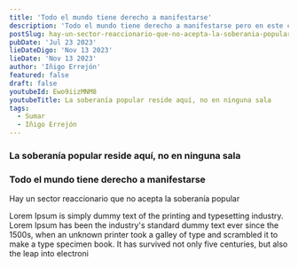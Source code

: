 ```yaml
---
title: 'Todo el mundo tiene derecho a manifestarse'
description: 'Todo el mundo tiene derecho a manifestarse pero en este caso lo que está sucediendo es que hay un sector reaccionario que no acepta la soberanía popular, pero se van a tener que acostumbrar a ella'
postSlug: hay-un-sector-reaccionario-que-no-acepta-la-soberania-popular
pubDate: 'Jul 23 2023'
lieDateDigo: 'Nov 13 2023'
lieDate: 'Nov 13 2023'
author: 'Iñigo Errejón'
featured: false
draft: false
youtubeId: Ewo9iizMNM8
youtubeTitle: La soberanía popular reside aquí, no en ninguna sala
tags:
  - Sumar
  - Iñigo Errejón
---
```



<VideoBlocks>
	<div slot="before">
		<Media id="Ewo9iizMNM8" title="La soberanía popular reside aquí, no en ninguna sala" />
		<h3>La soberanía popular reside aquí, no en ninguna sala</h3>
	</div>
	<div slot="after">
		<Media id="Da98Hds_dVc" title="Todo el mundo tiene derecho a manifestarse" />
		<h3>Todo el mundo tiene derecho a manifestarse</h3>
    <p>Hay un sector reaccionario que no acepta la soberanía popular</p>
	</div>
</VideoBlocks>

<Timeline>
  <TimelineItem title="El ministro I" date="8 noviembre 2023">
    <p>
      Lorem Ipsum is simply dummy text of the printing and typesetting
      industry. Lorem Ipsum has been the industry's standard dummy text
      ever since the 1500s, when an unknown printer took a galley of type
      and scrambled it to make a type specimen book. It has survived not
      only five centuries, but also the leap into electroni
    </p>
  </TimelineItem>
</Timeline>
